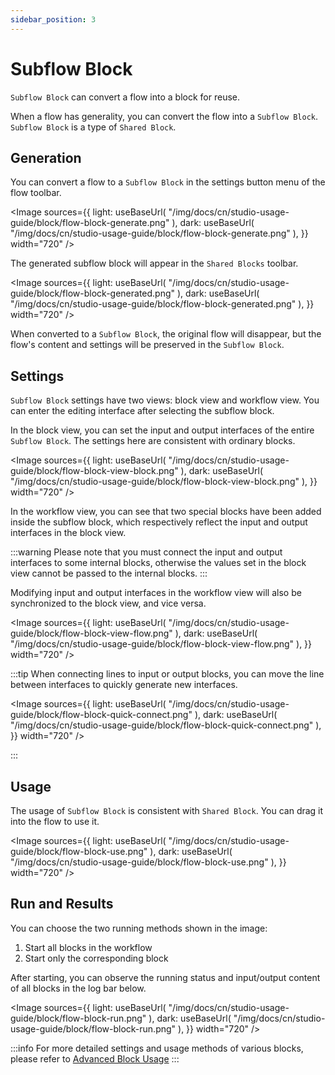 ```yaml
---
sidebar_position: 3
---
```



# Subflow Block

`Subflow Block` can convert a flow into a block for reuse.

When a flow has generality, you can convert the flow into a `Subflow Block`. `Subflow Block` is a type of `Shared Block`.

## Generation

You can convert a flow to a `Subflow Block` in the settings button menu of the flow toolbar.

<Image
  sources={{
    light: useBaseUrl(
      "/img/docs/cn/studio-usage-guide/block/flow-block-generate.png"
    ),
    dark: useBaseUrl(
      "/img/docs/cn/studio-usage-guide/block/flow-block-generate.png"
    ),
  }}
  width="720"
/>

The generated subflow block will appear in the `Shared Blocks` toolbar.

<Image
  sources={{
    light: useBaseUrl(
      "/img/docs/cn/studio-usage-guide/block/flow-block-generated.png"
    ),
    dark: useBaseUrl(
      "/img/docs/cn/studio-usage-guide/block/flow-block-generated.png"
    ),
  }}
  width="720"
/>

When converted to a `Subflow Block`, the original flow will disappear, but the flow's content and settings will be preserved in the `Subflow Block`.

## Settings

`Subflow Block` settings have two views: block view and workflow view. You can enter the editing interface after selecting the subflow block.

In the block view, you can set the input and output interfaces of the entire `Subflow Block`. The settings here are consistent with ordinary blocks.

<Image
  sources={{
    light: useBaseUrl(
      "/img/docs/cn/studio-usage-guide/block/flow-block-view-block.png"
    ),
    dark: useBaseUrl(
      "/img/docs/cn/studio-usage-guide/block/flow-block-view-block.png"
    ),
  }}
  width="720"
/>

In the workflow view, you can see that two special blocks have been added inside the subflow block, which respectively reflect the input and output interfaces in the block view.

:::warning
Please note that you must connect the input and output interfaces to some internal blocks, otherwise the values set in the block view cannot be passed to the internal blocks.
:::

Modifying input and output interfaces in the workflow view will also be synchronized to the block view, and vice versa.

<Image
  sources={{
    light: useBaseUrl(
      "/img/docs/cn/studio-usage-guide/block/flow-block-view-flow.png"
    ),
    dark: useBaseUrl(
      "/img/docs/cn/studio-usage-guide/block/flow-block-view-flow.png"
    ),
  }}
  width="720"
/>

:::tip
When connecting lines to input or output blocks, you can move the line between interfaces to quickly generate new interfaces.

<Image
  sources={{
    light: useBaseUrl(
      "/img/docs/cn/studio-usage-guide/block/flow-block-quick-connect.png"
    ),
    dark: useBaseUrl(
      "/img/docs/cn/studio-usage-guide/block/flow-block-quick-connect.png"
    ),
  }}
  width="720"
/>

:::

## Usage

The usage of `Subflow Block` is consistent with `Shared Block`. You can drag it into the flow to use it.

<Image
  sources={{
    light: useBaseUrl(
      "/img/docs/cn/studio-usage-guide/block/flow-block-use.png"
    ),
    dark: useBaseUrl(
      "/img/docs/cn/studio-usage-guide/block/flow-block-use.png"
    ),
  }}
  width="720"
/>

## Run and Results

You can choose the two running methods shown in the image:

1. Start all blocks in the workflow
2. Start only the corresponding block

After starting, you can observe the running status and input/output content of all blocks in the log bar below.

<Image
  sources={{
    light: useBaseUrl(
      "/img/docs/cn/studio-usage-guide/block/flow-block-run.png"
    ),
    dark: useBaseUrl(
      "/img/docs/cn/studio-usage-guide/block/flow-block-run.png"
    ),
  }}
  width="720"
/>

:::info
For more detailed settings and usage methods of various blocks, please refer to [Advanced Block Usage](/docs/category/block-advanced-usage)
:::
